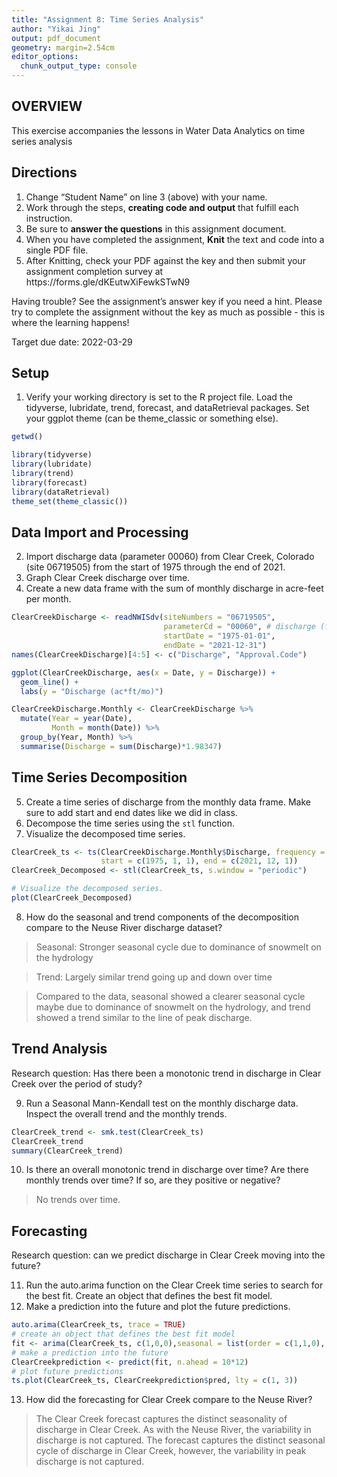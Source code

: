 ```yaml
---
title: "Assignment 8: Time Series Analysis"
author: "Yikai Jing"
output: pdf_document
geometry: margin=2.54cm
editor_options: 
  chunk_output_type: console
---
```


## OVERVIEW

This exercise accompanies the lessons in Water Data Analytics on time series analysis

## Directions
1. Change "Student Name" on line 3 (above) with your name.
2. Work through the steps, **creating code and output** that fulfill each instruction.
3. Be sure to **answer the questions** in this assignment document.
4. When you have completed the assignment, **Knit** the text and code into a single PDF file.
5. After Knitting, check your PDF against the key and then submit your assignment completion survey at https://forms.gle/dKEutwXiFewkSTwN9

Having trouble? See the assignment's answer key if you need a hint. Please try to complete the assignment without the key as much as possible - this is where the learning happens!

Target due date: 2022-03-29

## Setup

1. Verify your working directory is set to the R project file. Load the tidyverse, lubridate, trend, forecast, and dataRetrieval packages. Set your ggplot theme (can be theme_classic or something else).


```r
getwd()

library(tidyverse)
library(lubridate)
library(trend)
library(forecast)
library(dataRetrieval)
theme_set(theme_classic())
```

## Data Import and Processing

2. Import discharge data (parameter 00060) from Clear Creek, Colorado (site 06719505) from the start of 1975 through the end of 2021.
3. Graph Clear Creek discharge over time. 
4. Create a new data frame with the sum of monthly discharge in acre-feet per month.

```r
ClearCreekDischarge <- readNWISdv(siteNumbers = "06719505",
                                  parameterCd = "00060", # discharge (ft3/s)
                                  startDate = "1975-01-01",
                                  endDate = "2021-12-31")
names(ClearCreekDischarge)[4:5] <- c("Discharge", "Approval.Code")

ggplot(ClearCreekDischarge, aes(x = Date, y = Discharge)) +
  geom_line() +
  labs(y = "Discharge (ac*ft/mo)")

ClearCreekDischarge.Monthly <- ClearCreekDischarge %>%
  mutate(Year = year(Date),
         Month = month(Date)) %>%
  group_by(Year, Month) %>%
  summarise(Discharge = sum(Discharge)*1.98347)
```


## Time Series Decomposition
5. Create a time series of discharge from the monthly data frame. Make sure to add start and end dates like we did in class.
6. Decompose the time series using the `stl` function.
7. Visualize the decomposed time series.

```r
ClearCreek_ts <- ts(ClearCreekDischarge.Monthly$Discharge, frequency = 12,
                    start = c(1975, 1, 1), end = c(2021, 12, 1))
ClearCreek_Decomposed <- stl(ClearCreek_ts, s.window = "periodic")

# Visualize the decomposed series.
plot(ClearCreek_Decomposed)

```

8. How do the seasonal and trend components of the decomposition compare to the Neuse River discharge dataset? 

> Seasonal: Stronger seasonal cycle due to dominance of snowmelt on the hydrology


> Trend: Largely similar trend going up and down over time

>Compared to the data, seasonal showed a clearer seasonal cycle maybe due to dominance of snowmelt on the hydrology, and trend showed a trend similar to the line of peak discharge.

## Trend Analysis
Research question: Has there been a monotonic trend in discharge in Clear Creek over the period of study?

9. Run a Seasonal Mann-Kendall test on the monthly discharge data. Inspect the overall trend and the monthly trends. 

```r
ClearCreek_trend <- smk.test(ClearCreek_ts)
ClearCreek_trend
summary(ClearCreek_trend)
```

10. Is there an overall monotonic trend in discharge over time? Are there monthly trends over time? If so, are they positive or negative?

> No trends over time.


## Forecasting
Research question: can we predict discharge in Clear Creek moving into the future?

11. Run the auto.arima function on the Clear Creek time series to search for the best fit. Create an object that defines the best fit model. 
12. Make a prediction into the future and plot the future predictions. 

```r
auto.arima(ClearCreek_ts, trace = TRUE)
# create an object that defines the best fit model
fit <- arima(ClearCreek_ts, c(1,0,0),seasonal = list(order = c(1,1,0), period = 12))
# make a prediction into the future
ClearCreekprediction <- predict(fit, n.ahead = 10*12)
# plot future predictions
ts.plot(ClearCreek_ts, ClearCreekprediction$pred, lty = c(1, 3))
```

13. How did the forecasting for Clear Creek compare to the Neuse River?

> The Clear Creek forecast captures the distinct seasonality of discharge in Clear Creek. As with the Neuse River, the variability in discharge is not captured.
The forecast captures the distinct seasonal cycle of discharge in Clear Creek, however, the variability in peak discharge is not captured.

